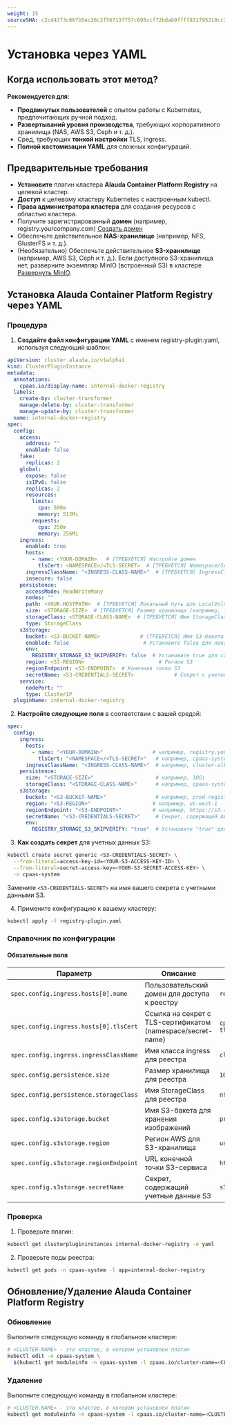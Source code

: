 ```yaml
---
weight: 15
sourceSHA: c2cd43f3c667b5ec26c2f56713f757c695ccf72bdab9ffff831f95210cc22643
---
```


# Установка через YAML

## Когда использовать этот метод?

**Рекомендуется для**:

- **Продвинутых пользователей** с опытом работы с Kubernetes, предпочитающих ручной подход.
- **Развертываний уровня производства**, требующих корпоративного хранилища (NAS, AWS S3, Ceph и т. д.).
- Сред, требующих **тонкой настройки** TLS, ingress.
- **Полной кастомизации YAML** для сложных конфигураций.

## Предварительные требования

- **Установите** плагин кластера **Alauda Container Platform Registry** на целевой кластер.
- **Доступ** к целевому кластеру Kubernetes с настроенным kubectl.
- **Права администратора кластера** для создания ресурсов с областью кластера.
- Получите зарегистрированный **домен** (например, registry.yourcompany.com) [Создать домен](/configure/networking/functions/create_domain.mdx)
- Обеспечьте действительное **NAS-хранилище** (например, NFS, GlusterFS и т. д.).
- (Необязательно) Обеспечьте действительное **S3-хранилище** (например, AWS S3, Ceph и т. д.). Если доступного S3-хранилища нет, разверните экземпляр MinIO (встроенный S3) в кластере [Развернуть MinIO](/storage/storagesystem_minio/installation.mdx).

## Установка Alauda Container Platform Registry через YAML

### Процедура

1. ​**Создайте файл конфигурации YAML**​​ с именем registry-plugin.yaml, используя следующий шаблон:

```yaml
apiVersion: cluster.alauda.io/v1alpha1
kind: ClusterPluginInstance
metadata:
  annotations:
    cpaas.io/display-name: internal-docker-registry
  labels:
    create-by: cluster-transformer
    manage-delete-by: cluster-transformer
    manage-update-by: cluster-transformer
  name: internal-docker-registry
spec:
  config:
    access:
      address: ""
      enabled: false
    fake:
      replicas: 2
    global:
      expose: false
      isIPv6: false
      replicas: 2
      resources:
        limits:
          cpu: 500m
          memory: 512Mi
        requests:
          cpu: 250m
          memory: 256Mi
    ingress:
      enabled: true
      hosts:
        - name: <YOUR-DOMAIN>   # [ТРЕБУЕТСЯ] Настройте домен
          tlsCert: <NAMESPACE>/<TLS-SECRET>  # [ТРЕБУЕТСЯ] Namespace/SecretName
      ingressClassName: "<INGRESS-CLASS-NAME>"  # [ТРЕБУЕТСЯ] IngressClassName
      insecure: false
    persistence:
      accessMode: ReadWriteMany
      nodes: ""
      path: <YOUR-HOSTPATH>  # [ТРЕБУЕТСЯ] Локальный путь для LocalVolume
      size: <STORAGE-SIZE>  # [ТРЕБУЕТСЯ] Размер хранилища (например, 10Gi)
      storageClass: <STORAGE-CLASS-NAME>  # [ТРЕБУЕТСЯ] Имя StorageClass
      type: StorageClass
    s3storage:
      bucket: <S3-BUCKET-NAME>             # [ТРЕБУЕТСЯ] Имя S3-бакета
      enabled: false                        # Установите false для локального хранилища
      env:
        REGISTRY_STORAGE_S3_SKIPVERIFY: false  # Установите true для самоподписанных сертификатов
      region: <S3-REGION>                        # Регион S3
      regionEndpoint: <S3-ENDPOINT>  # Конечная точка S3
      secretName: <S3-CREDENTIALS-SECRET>             # Секрет с учетными данными S3
    service:
      nodePort: ""
      type: ClusterIP
  pluginName: internal-docker-registry
```

2. **Настройте следующие поля**​​ в соответствии с вашей средой:

```yaml
spec:
  config:
    ingress:
      hosts:
        - name: "<YOUR-DOMAIN>"                # например, registry.your-company.com
          tlsCert: "<NAMESPACE>/<TLS-SECRET>"   # например, cpaas-system/tls-secret
      ingressClassName: "<INGRESS-CLASS-NAME>"  # например, cluster-alb-1
    persistence:
      size: "<STORAGE-SIZE>"                    # например, 10Gi
      storageClass: "<STORAGE-CLASS-NAME>"      # например, cpaas-system-storage
    s3storage:
      bucket: "<S3-BUCKET-NAME>"                # например, prod-registry
      region: "<S3-REGION>"                    # например, us-west-1
      regionEndpoint: "<S3-ENDPOINT>"          # например, https://s3.amazonaws.com
      secretName: "<S3-CREDENTIALS-SECRET>"     # Секрет, содержащий AWS_ACCESS_KEY_ID/AWS_SECRET_ACCESS_KEY
      env:
        REGISTRY_STORAGE_S3_SKIPVERIFY: "true"  # Установите "true" для самоподписанных сертификатов
```

3. **Как создать секрет**​​ для учетных данных S3:

```bash
kubectl create secret generic <S3-CREDENTIALS-SECRET> \
  --from-literal=access-key-id=<YOUR-S3-ACCESS-KEY-ID> \
  --from-literal=secret-access-key=<YOUR-S3-SECRET-ACCESS-KEY> \
  -n cpaas-system
```

Замените `<S3-CREDENTIALS-SECRET>` на имя вашего секрета с учетными данными S3.

4. ​​Примените конфигурацию​​ к вашему кластеру:

```bash
kubectl apply -f registry-plugin.yaml
```

### Справочник по конфигурации

#### Обязательные поля

| Параметр                              | Описание                                              | Пример значения               |
| -------------------------------------- | -------------------------------------------------------- | ----------------------------- |
| `spec.config.ingress.hosts[0].name`    | Пользовательский домен для доступа к реестру                        | `registry.yourcompany.com`    |
| `spec.config.ingress.hosts[0].tlsCert` | Ссылка на секрет с TLS-сертификатом (namespace/secret-name) | `cpaas-system/registry-tls`   |
| `spec.config.ingress.ingressClassName` | Имя класса ingress для реестра                      | `cluster-alb-1`               |
| `spec.config.persistence.size`         | Размер хранилища для реестра                            | `10Gi`                        |
| `spec.config.persistence.storageClass` | Имя StorageClass для реестра                       | `nfs-storage-sc`              |
| `spec.config.s3storage.bucket`         | Имя S3-бакета для хранения изображений                         | `prod-image-store`            |
| `spec.config.s3storage.region`         | Регион AWS для S3-хранилища                                | `us-west-1`                   |
| `spec.config.s3storage.regionEndpoint` | URL конечной точки S3-сервиса                                  | `https://s3.amazonaws.com`    |
| `spec.config.s3storage.secretName`     | Секрет, содержащий учетные данные S3                         | `s3-access-keys`              |

### Проверка

1. ​​Проверьте плагин:

```bash
kubectl get clusterplugininstances internal-docker-registry -o yaml
```

2. Проверьте поды реестра​​:

```bash
kubectl get pods -n cpaas-system -l app=internal-docker-registry
```

## Обновление/Удаление Alauda Container Platform Registry

### Обновление

Выполните следующую команду в глобальном кластере:

```bash
# <CLUSTER-NAME> - это кластер, в котором установлен плагин
kubectl edit -n cpaas-system \
  $(kubectl get moduleinfo -n cpaas-system -l cpaas.io/cluster-name=<CLUSTER-NAME>,cpaas.io/module-name=internal-docker-registry -o name)
```

### Удаление

Выполните следующую команду в глобальном кластере:

```bash
# <CLUSTER-NAME> - это кластер, в котором установлен плагин
kubectl get moduleinfo -n cpaas-system -l cpaas.io/cluster-name=<CLUSTER-NAME>,cpaas.io/module-name=internal-docker-registry -o name | xargs kubectl delete -n cpaas-system
```
